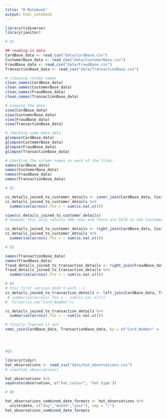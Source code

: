 ```yaml
---
title: "R Notebook"
output: html_notebook
---
```


```r
library(tidyverse)
library(janitor)
```

```r
# Q1

## reading in data
CardBase_data <- read_csv("data/CardBase.csv")
CustomerBase_data <- read_csv("data/CustomerBase.csv")
FraudBase_data <- read_csv("data/FraudBase.csv")
TransactionBase_data <- read_csv("data/TransactionBase.csv")

# cleaning column names
clean_names(CardBase_data)
clean_names(CustomerBase_data)
clean_names(FraudBase_data)
clean_names(TransactionBase_data)

# viewing the data
view(CardBase_data)
view(CustomerBase_data)
view(FraudBase_data)
view(TransactionBase_data)

# checking some meta data
glimpse(CardBase_data)
glimpse(CustomerBase_data)
glimpse(FraudBase_data)
glimpse(TransactionBase_data) 

# checking the column names in each of the files:
names(CardBase_data)
names(CustomerBase_data)
names(FraudBase_data)
names(TransactionBase_data)

```


```r
# Q2

cc_details_joined_to_customer_details <- inner_join(CardBase_data, CustomerBase_data, by = "Cust_ID")
cc_details_joined_to_customer_details %>% 
  summarise(across(.fns = ~ sum(is.na(.x))))

view(cc_details_joined_to_customer_details)
# however this only returns 500 rows and there are 5674 in the CustomerBase_data - therefore I'm going to switch to using the CustomerBase_data

cc_details_joined_to_customer_details <- right_join(CardBase_data, CustomerBase_data, by = "Cust_ID")
cc_details_joined_to_customer_details %>% 
  summarise(across(.fns = ~ sum(is.na(.x))))

```

```r
# Q3

names(TransactionBase_data)
names(FraudBase_data)
fraud_details_joined_to_transaction_details <- right_join(FraudBase_data, TransactionBase_data, by = c("Transaction_ID" = "Transaction_ID"))
fraud_details_joined_to_transaction_details %>% 
  summarise(across(.fns = ~ sum(is.na(.x))))
```
```r
# Q4
# this first version didn't work :-(
cc_details_joined_to_transaction_details <- left_join(CardBase_data, TransactionBase_data, by = c("Card_Number" =  "Credit_Card_ID"), na_matches = c("na", "never")) #%>% 
 # summarise(across(.fns = ~ sum(is.na(.x))))  
#  filter(is.na("Card_Number"))

cc_details_joined_to_transaction_details %>%
  summarise(across(.fns = ~ sum(is.na(.x))))

# finally figured it out
semi_join(CardBase_data, TransactionBase_data, by = c("Card_Number" =  "Credit_Card_ID"))





```

```r
#Q5 

library(tidyr)
hat_observations <- read_csv("data/hat_observations.csv")
# view(hat_observations)

hat_observations %>% 
separate(observation, c("hat_colour", 'hat_type'))
```

```r
# Q6

hat_observations_combined_date_formats <- hat_observations %>% 
  unite(date, c("day","month","year"), sep = "/")
hat_observations_combined_date_formats
```

```r

```

